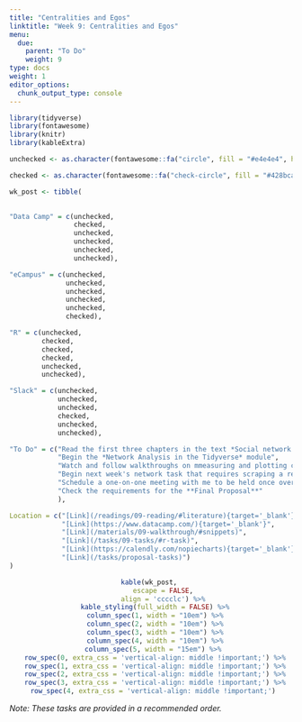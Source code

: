 ```yaml
---
title: "Centralities and Egos"
linktitle: "Week 9: Centralities and Egos"
menu:
  due:
    parent: "To Do"
    weight: 9
type: docs
weight: 1
editor_options: 
  chunk_output_type: console
---
```


```r
library(tidyverse)
library(fontawesome)
library(knitr)
library(kableExtra)
```

```r
unchecked <- as.character(fontawesome::fa("circle", fill = "#e4e4e4", height = "15px"))

checked <- as.character(fontawesome::fa("check-circle", fill = "#428bca", height = "15px"))

wk_post <- tibble(
  

"Data Camp" = c(unchecked,
                checked,
                unchecked,
                unchecked,
                unchecked,
                unchecked),

"eCampus" = c(unchecked,
              unchecked,
              unchecked,
              unchecked,
              unchecked,
              checked),

"R" = c(unchecked,
        checked,
        checked,
        checked,
        unchecked,
        unchecked),

"Slack" = c(unchecked,
            unchecked, 
            unchecked, 
            checked,
            unchecked,
            unchecked),

"To Do" = c("Read the first three chapters in the text *Social network analysis for ego-nets*",
            "Begin the *Network Analysis in the Tidyverse* module",
            "Watch and follow walkthroughs on mmeasuring and plotting centralities and ego networks",
            "Begin next week's network task that requires scraping a relational data from a table on the web",
            "Schedule a one-on-one meeting with me to be held once over this weeks^[You can use the appointment calendar on the course website]",
            "Check the requirements for the **Final Proposal**"
            ),

Location = c("[Link](/readings/09-reading/#literature){target='_blank'}",
             "[Link](https://www.datacamp.com/){target='_blank'}",
             "[Link](/materials/09-walkthrough/#snippets)",
             "[Link](/tasks/09-tasks/#r-task)",
             "[Link](https://calendly.com/nopiecharts){target='_blank'}",
             "[Link](/tasks/proposal-tasks)")
)
```

<center>
```r
kable(wk_post, 
      escape = FALSE,
      align = 'cccclc') %>%
  kable_styling(full_width = FALSE) %>%
  column_spec(1, width = "10em") %>%
  column_spec(2, width = "10em") %>%
  column_spec(3, width = "10em") %>%
  column_spec(4, width = "10em") %>%
  column_spec(5, width = "15em") %>% 
  row_spec(0, extra_css = 'vertical-align: middle !important;') %>%
  row_spec(1, extra_css = 'vertical-align: middle !important;') %>%
  row_spec(2, extra_css = 'vertical-align: middle !important;') %>%
  row_spec(3, extra_css = 'vertical-align: middle !important;') %>%
  row_spec(4, extra_css = 'vertical-align: middle !important;') 
```
</center>

*Note: These tasks are provided in a recommended order.*
